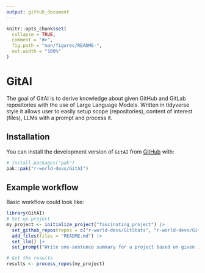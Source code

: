 ```yaml
---
output: github_document
---
```


<!-- README.md is generated from README.Rmd. Please edit that file -->

```r
knitr::opts_chunk$set(
  collapse = TRUE,
  comment = "#>",
  fig.path = "man/figures/README-",
  out.width = "100%"
)
```

# GitAI

<!-- badges: start -->
<!-- badges: end -->

The goal of GitAI is to derive knowledge about given GitHub and GitLab repositories with the use of Large Language Models. Written in tidyverse style it allows user to easily setup scope (repositories), content of interest (files), LLMs with a prompt and process it.

## Installation

You can install the development version of `GitAI` from [GitHub](https://github.com/) with:

``` r
# install.packages("pak")
pak::pak("r-world-devs/GitAI")
```

## Example workflow

Basic workflow could look like:

```r
library(GitAI)
# Set up project
my_project <- initialize_project("fascinating_project") |>
  set_github_repos(repos = c("r-world-devs/GitStats", "r-world-devs/GitAI", "openpharma/DataFakeR")) |>
  add_files(files = "README.md") |>
  set_llm() |>
  set_prompt("Write one-sentence summary for a project based on given input.")

# Get the results
results <- process_repos(my_project)
```
